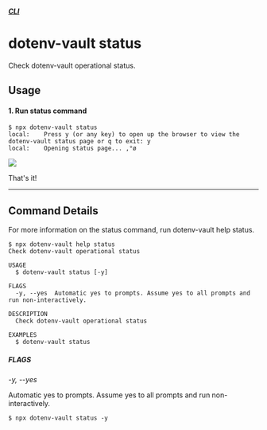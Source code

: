 ##### [CLI](/docs/dotenv-vault)
# dotenv-vault status

Check dotenv-vault operational status.

## Usage

#### 1. Run status command

```
$ npx dotenv-vault status
local:    Press y (or any key) to open up the browser to view the dotenv-vault status page or q to exit: y
local:    Opening status page... ‚°ø
```
![](/assets/img/cloudinary/Screen_Shot_2022-07-31_at_9.34.36_PM_nteg84.png)

That's it!

---

## Command Details

For more information on the status command, run dotenv-vault help status.

```
$ npx dotenv-vault help status
Check dotenv-vault operational status

USAGE
  $ dotenv-vault status [-y]

FLAGS
  -y, --yes  Automatic yes to prompts. Assume yes to all prompts and run non-interactively.

DESCRIPTION
  Check dotenv-vault operational status

EXAMPLES
  $ dotenv-vault status
```

##### FLAGS

*-y, --yes*

Automatic yes to prompts. Assume yes to all prompts and run non-interactively.

```
$ npx dotenv-vault status -y
```
